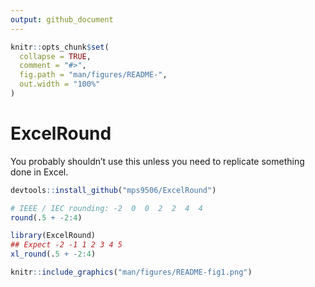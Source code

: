 ```yaml
---
output: github_document
---
```


<!-- README.md is generated from README.Rmd. Please edit that file -->

```r
knitr::opts_chunk$set(
  collapse = TRUE,
  comment = "#>",
  fig.path = "man/figures/README-",
  out.width = "100%"
)
```
# ExcelRound

You probably shouldn't use this unless you need to replicate something done in Excel.

```r
devtools::install_github("mps9506/ExcelRound")
```

```r
# IEEE / IEC rounding: -2  0  0  2  2  4  4
round(.5 + -2:4)
```


```r
library(ExcelRound)
## Expect -2 -1 1 2 3 4 5
xl_round(.5 + -2:4)
```


```r
knitr::include_graphics("man/figures/README-fig1.png")
```

